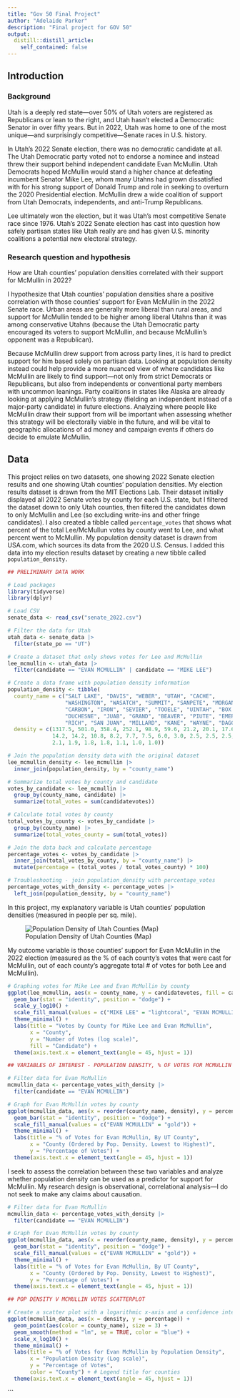 ```yaml
---
title: "Gov 50 Final Project"
author: "Adelaide Parker"
description: "Final project for GOV 50"
output:
  distill::distill_article:
    self_contained: false
---
```

## Introduction

### Background

Utah is a deeply red state—over 50% of Utah voters are registered as Republicans or lean to the right, and Utah hasn’t elected a Democratic Senator in over fifty years. But in 2022, Utah was home to one of the most unique—and surprisingly competitive—Senate races in U.S. history.

In Utah’s 2022 Senate election, there was no democratic candidate at all. The Utah Democratic party voted not to endorse a nominee and instead threw their support behind independent candidate Evan McMullin. Utah Democrats hoped McMullin would stand a higher chance at defeating incumbent Senator Mike Lee, whom many Utahns had grown dissatisfied with for his strong support of Donald Trump and role in seeking to overturn the 2020 Presidential election. McMullin drew a wide coalition of support from Utah Democrats, independents, and anti-Trump Republicans.

Lee ultimately won the election, but it was Utah’s most competitive Senate race since 1976. Utah’s 2022 Senate election has cast into question how safely partisan states like Utah really are and has given U.S. minority coalitions a potential new electoral strategy.

### Research question and hypothesis

How are Utah counties’ population densities correlated with their support for McMullin in 2022?

I hypothesize that Utah counties’ population densities share a positive correlation with those counties’ support for Evan McMullin in the 2022 Senate race. Urban areas are generally more liberal than rural areas, and support for McMullin tended to be higher among liberal Utahns than it was among conservative Utahns (because the Utah Democratic party encouraged its voters to support McMullin, and because McMullin’s opponent was a Republican).

Because McMullin drew support from across party lines, it is hard to predict support for him based solely on partisan data. Looking at population density instead could help provide a more nuanced view of where candidates like McMullin are likely to find support—not only from strict Democrats or Republicans, but also from independents or conventional party members with uncommon leanings. Party coalitions in states like Alaska are already looking at applying McMullin’s strategy (fielding an independent instead of a major-party candidate) in future elections. Analyzing where people like McMullin draw their support from will be important when assessing whether this strategy will be electorally viable in the future, and will be vital to geographic allocations of ad money and campaign events if others do decide to emulate McMullin.

## Data

This project relies on two datasets, one showing 2022 Senate election results and one showing Utah counties’ population densities. My election results dataset is drawn from the MIT Elections Lab. Their dataset initially displayed all 2022 Senate votes by county for each U.S. state, but I filtered the dataset down to only Utah counties, then filtered the candidates down to only McMullin and Lee (so excluding write-ins and other fringe candidates). I also created a tibble called `percentage_votes` that shows what percent of the total Lee/McMullun votes by county went to Lee, and what percent went to McMullin. My population density dataset is drawn from USA.com, which sources its data from the 2020 U.S. Census. I added this data into my election results dataset by creating a new tibble called `population_density.`

```r
## PRELIMINARY DATA WORK

# Load packages
library(tidyverse)
library(dplyr)

# Load CSV
senate_data <- read_csv("senate_2022.csv")

# Filter the data for Utah
utah_data <- senate_data |>
  filter(state_po == "UT")

# Create a dataset that only shows votes for Lee and McMullin
lee_mcmullin <- utah_data |>
  filter(candidate == "EVAN MCMULLIN" | candidate == "MIKE LEE")

# Create a data frame with population density information
population_density <- tibble(
  county_name = c("SALT LAKE", "DAVIS", "WEBER", "UTAH", "CACHE", 
                  "WASHINGTON", "WASATCH", "SUMMIT", "SANPETE", "MORGAN", 
                  "CARBON", "IRON", "SEVIER", "TOOELE", "UINTAH", "BOX ELDER",
                  "DUCHESNE", "JUAB", "GRAND", "BEAVER", "PIUTE", "EMERY",
                  "RICH", "SAN JUAN", "MILLARD", "KANE", "WAYNE", "DAGGETT", "GARFIELD"),
  density = c(1317.5, 501.0, 358.4, 252.1, 98.9, 59.6, 21.2, 20.1, 17.6, 16.3,
              14.2, 14.2, 10.8, 8.2, 7.7, 7.5, 6.0, 3.0, 2.5, 2.5, 2.5, 2.4, 
              2.1, 1.9, 1.8, 1.8, 1.1, 1.0, 1.0))

# Join the population density data with the original dataset
lee_mcmullin_density <- lee_mcmullin |>
  inner_join(population_density, by = "county_name")

# Summarize total votes by county and candidate
votes_by_candidate <- lee_mcmullin |>
  group_by(county_name, candidate) |>
  summarize(total_votes = sum(candidatevotes))

# Calculate total votes by county
total_votes_by_county <- votes_by_candidate |>
  group_by(county_name) |>
  summarize(total_votes_county = sum(total_votes))

# Join the data back and calculate percentage
percentage_votes <- votes_by_candidate |>
  inner_join(total_votes_by_county, by = "county_name") |>
  mutate(percentage = (total_votes / total_votes_county) * 100)

# Troubleshooting - join population_density with percentage_votes
percentage_votes_with_density <- percentage_votes |>
  left_join(population_density, by = "county_name")
```
In this project, my explanatory variable is Utah counties’ population densities (measured in people per sq. mile).

![Population Density of Utah Counties (Map)](UT_Pop_Map.png)

My outcome variable is those counties’ support for Evan McMullin in the 2022 election (measured as the % of each county’s votes that were cast for McMullin, out of each county’s aggregate total # of votes for both Lee and McMullin).

```r
# Graphing votes for Mike Lee and Evan McMullin by county
ggplot(lee_mcmullin, aes(x = county_name, y = candidatevotes, fill = candidate)) +
  geom_bar(stat = "identity", position = "dodge") +
  scale_y_log10() +
  scale_fill_manual(values = c("MIKE LEE" = "lightcoral", "EVAN MCMULLIN" = "gold")) +
  theme_minimal() +
  labs(title = "Votes by County for Mike Lee and Evan McMullin",
       x = "County",
       y = "Number of Votes (log scale)",
       fill = "Candidate") +
  theme(axis.text.x = element_text(angle = 45, hjust = 1))
```


```r
## VARIABLES OF INTEREST - POPULATION DENSITY, % OF VOTES FOR MCMULLIN BY COUNTY

# Filter data for Evan McMullin
mcmullin_data <- percentage_votes_with_density |>
  filter(candidate == "EVAN MCMULLIN")

# Graph for Evan McMullin votes by county
ggplot(mcmullin_data, aes(x = reorder(county_name, density), y = percentage, fill = candidate)) +
  geom_bar(stat = "identity", position = "dodge") +
  scale_fill_manual(values = c("EVAN MCMULLIN" = "gold")) +
  theme_minimal() +
  labs(title = "% of Votes for Evan McMullin, By UT County",
       x = "County (Ordered by Pop. Density, Lowest to Highest)",
       y = "Percentage of Votes") +
  theme(axis.text.x = element_text(angle = 45, hjust = 1))
```
I seek to assess the correlation between these two variables and analyze whether population density can be used as a predictor for support for McMullin. My research design is observational, correlational analysis—I do not seek to make any claims about causation.

```r
# Filter data for Evan McMullin
mcmullin_data <- percentage_votes_with_density |>
  filter(candidate == "EVAN MCMULLIN")

# Graph for Evan McMullin votes by county
ggplot(mcmullin_data, aes(x = reorder(county_name, density), y = percentage, fill = candidate)) +
  geom_bar(stat = "identity", position = "dodge") +
  scale_fill_manual(values = c("EVAN MCMULLIN" = "gold")) +
  theme_minimal() +
  labs(title = "% of Votes for Evan McMullin, By UT County",
       x = "County (Ordered by Pop. Density, Lowest to Highest)",
       y = "Percentage of Votes") +
  theme(axis.text.x = element_text(angle = 45, hjust = 1))
```


```r
## POP DENSITY V MCMULLIN VOTES SCATTERPLOT

# Create a scatter plot with a logarithmic x-axis and a confidence interval for the line of best fit
ggplot(mcmullin_data, aes(x = density, y = percentage)) +
  geom_point(aes(color = county_name), size = 3) +
  geom_smooth(method = "lm", se = TRUE, color = "blue") +
  scale_x_log10() +
  theme_minimal() +
  labs(title = "% of Votes for Evan McMullin by Population Density",
       x = "Population Density (Log scale)",
       y = "Percentage of Votes",
       color = "County") + # Legend title for counties
  theme(axis.text.x = element_text(angle = 45, hjust = 1))
```


```

